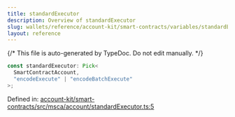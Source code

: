 ```yaml
---
title: standardExecutor
description: Overview of standardExecutor
slug: wallets/reference/account-kit/smart-contracts/variables/standardExecutor
layout: reference
---
```


{/* This file is auto-generated by TypeDoc. Do not edit manually. */}

```ts
const standardExecutor: Pick<
  SmartContractAccount,
  "encodeExecute" | "encodeBatchExecute"
>;
```

Defined in: [account-kit/smart-contracts/src/msca/account/standardExecutor.ts:5](https://github.com/alchemyplatform/aa-sdk/blob/ad165355d980f9a16dd388088895bfc851df8656/account-kit/smart-contracts/src/msca/account/standardExecutor.ts#L5)
